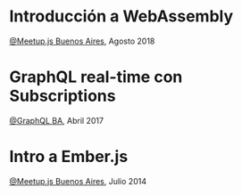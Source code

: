 

# Introducción a WebAssembly

[@Meetup.js Buenos Aires](https://www.meetup.com/Meetup-js/), Agosto 2018

<Youtube id="VS4uhnKd67Y" title="Introducción a WebAssembly" />

# GraphQL real-time con Subscriptions

[@GraphQL BA](https://www.meetup.com/GraphQL-BA/), Abril 2017

<Youtube id="i35IQNQxzS8" title="GraphQL Real Time con Subscriptions" />

# Intro a Ember.js

[@Meetup.js Buenos Aires](https://www.meetup.com/Meetup-js/), Julio 2014

<Slideshare
  id="lvkd4A8NRRkD9M"
  title="Intro a Ember.js"
  slug="intro-a-emberjs"
/>
